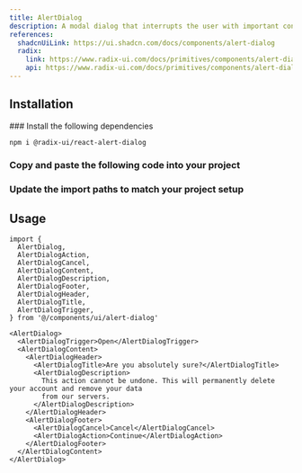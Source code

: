 ```yaml
---
title: AlertDialog
description: A modal dialog that interrupts the user with important content and expects a response.
references:
  shadcnUiLink: https://ui.shadcn.com/docs/components/alert-dialog
  radix:
    link: https://www.radix-ui.com/docs/primitives/components/alert-dialog
    api: https://www.radix-ui.com/docs/primitives/components/alert-dialog#api-reference
---
```


<ComponentPreview name="alert-dialog" withRecipe />

## Installation

<Steps>
### Install the following dependencies

```bash npm2yarn
npm i @radix-ui/react-alert-dialog
```

### Copy and paste the following code into your project

<ComponentSource name="alert-dialog" />

### Update the import paths to match your project setup

</Steps>

## Usage

```tsx
import {
  AlertDialog,
  AlertDialogAction,
  AlertDialogCancel,
  AlertDialogContent,
  AlertDialogDescription,
  AlertDialogFooter,
  AlertDialogHeader,
  AlertDialogTitle,
  AlertDialogTrigger,
} from '@/components/ui/alert-dialog'
```

```tsx
<AlertDialog>
  <AlertDialogTrigger>Open</AlertDialogTrigger>
  <AlertDialogContent>
    <AlertDialogHeader>
      <AlertDialogTitle>Are you absolutely sure?</AlertDialogTitle>
      <AlertDialogDescription>
        This action cannot be undone. This will permanently delete your account and remove your data
        from our servers.
      </AlertDialogDescription>
    </AlertDialogHeader>
    <AlertDialogFooter>
      <AlertDialogCancel>Cancel</AlertDialogCancel>
      <AlertDialogAction>Continue</AlertDialogAction>
    </AlertDialogFooter>
  </AlertDialogContent>
</AlertDialog>
```
